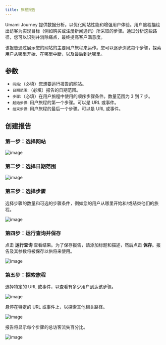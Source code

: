 ```yaml
---
title: 旅程报告
---
```


Umami Journey 提供数据分析，以优化网站性能和增强用户体验。用户旅程描绘出访客为实现目标（例如购买或注册新闻通讯）所采取的步骤。通过分析这些路径，您可以识别并消除痛点，最终提高客户满意度。

该报告通过展示您的网站的主要用户旅程来运作。您可以逐步浏览每个步骤，探索用户从哪里开始、在哪里中断，以及最后到达哪里。

## 参数

- `网站`:（必填）您想要运行报告的网站。
- `日期范围`:（必填）报告的日期范围。
- `步骤`:（必填）在用户旅程中使用的顺序步骤条件。数量范围为 3 到 7 步。
- `起始步骤`: 用户旅程的第一个步骤。可以是 URL 或事件。
- `结束步骤`: 用户旅程的最后一个步骤。可以是 URL 或事件。

## 创建报告

### 第一步：选择网站

![image](/images/docs/v2/journey-website.png)

### 第二步：选择日期范围

![image](/images/docs/v2/journey-date-range.png)

### 第三步：选择步骤

选择步骤的数量和可选的步骤条件，例如您的用户从哪里开始和/或结束他们的旅程。

![image](/images/docs/v2/journey-steps.png)

### 第四步：运行查询并保存

点击 **运行查询** 查看结果。为了保存报告，请添加标题和描述，然后点击 **保存**。报告及其参数将被保存以供将来使用。

![image](/images/docs/v2/journey-details.png)

### 第五步：探索旅程

选择特定的 URL 或事件，以查看有多少用户到达该步骤。

![image](/images/docs/v2/journey-select-node.png)

悬停在特定的 URL 或事件上，以探索其他相关路径。

![image](/images/docs/v2/journey-hover-node.png)

报告将显示每个步骤的总访客流失百分比。

![image](/images/docs/v2/journey-drop-off.png)